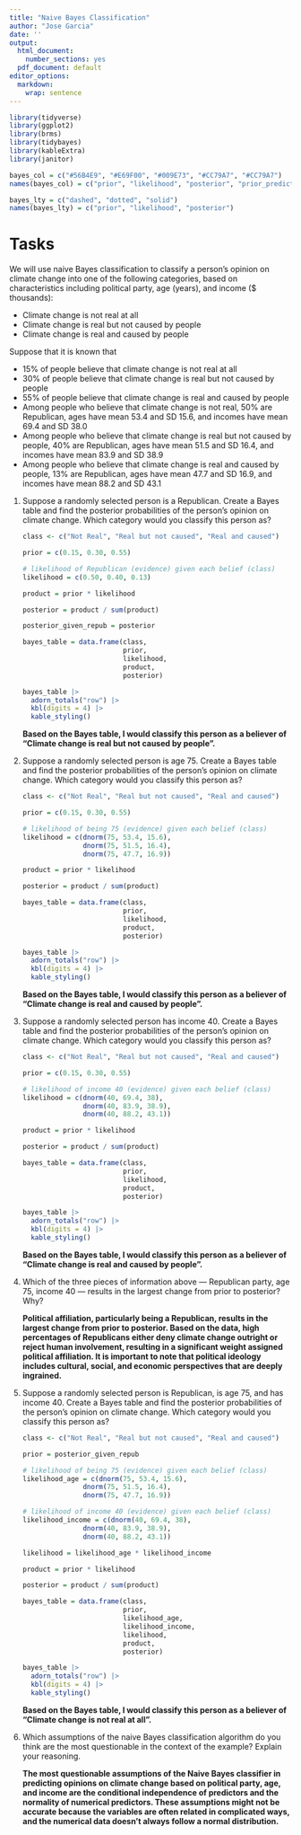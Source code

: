```yaml
---
title: "Naive Bayes Classification"
author: "Jose Garcia"
date: ''
output:
  html_document:
    number_sections: yes
  pdf_document: default
editor_options: 
  markdown: 
    wrap: sentence
---
```


```r
library(tidyverse)
library(ggplot2)
library(brms)
library(tidybayes)
library(kableExtra)
library(janitor)

bayes_col = c("#56B4E9", "#E69F00", "#009E73", "#CC79A7", "#CC79A7")
names(bayes_col) = c("prior", "likelihood", "posterior", "prior_predict", "posterior_predict")

bayes_lty = c("dashed", "dotted", "solid")
names(bayes_lty) = c("prior", "likelihood", "posterior")
```

# Tasks

We will use naive Bayes classification to classify a person's opinion on climate change into one of the following categories, based on characteristics including political party, age (years), and income (\$ thousands):

-   Climate change is not real at all
-   Climate change is real but not caused by people
-   Climate change is real and caused by people

Suppose that it is known that

-   15% of people believe that climate change is not real at all
-   30% of people believe that climate change is real but not caused by people
-   55% of people believe that climate change is real and caused by people
-   Among people who believe that climate change is not real, 50% are Republican, ages have mean 53.4 and SD 15.6, and incomes have mean 69.4 and SD 38.0
-   Among people who believe that climate change is real but not caused by people, 40% are Republican, ages have mean 51.5 and SD 16.4, and incomes have mean 83.9 and SD 38.9
-   Among people who believe that climate change is real and caused by people, 13% are Republican, ages have mean 47.7 and SD 16.9, and incomes have mean 88.2 and SD 43.1

1.  Suppose a randomly selected person is a Republican.
    Create a Bayes table and find the posterior probabilities of the person's opinion on climate change.
    Which category would you classify this person as?

    ```r
    class <- c("Not Real", "Real but not caused", "Real and caused")

    prior = c(0.15, 0.30, 0.55)

    # likelihood of Republican (evidence) given each belief (class)
    likelihood = c(0.50, 0.40, 0.13) 

    product = prior * likelihood

    posterior = product / sum(product)

    posterior_given_repub = posterior

    bayes_table = data.frame(class,
                             prior,
                             likelihood,
                             product,
                             posterior)

    bayes_table |>
      adorn_totals("row") |>
      kbl(digits = 4) |>
      kable_styling()
    ```

    <div>

    **Based on the Bayes table, I would classify this person as a believer of "Climate change is real but not caused by people".**

    </div>

2.  Suppose a randomly selected person is age 75.
    Create a Bayes table and find the posterior probabilities of the person's opinion on climate change.
    Which category would you classify this person as?

    ```r
    class <- c("Not Real", "Real but not caused", "Real and caused")

    prior = c(0.15, 0.30, 0.55)

    # likelihood of being 75 (evidence) given each belief (class)
    likelihood = c(dnorm(75, 53.4, 15.6),
                   dnorm(75, 51.5, 16.4),
                   dnorm(75, 47.7, 16.9)) 

    product = prior * likelihood

    posterior = product / sum(product)

    bayes_table = data.frame(class,
                             prior,
                             likelihood,
                             product,
                             posterior)

    bayes_table |>
      adorn_totals("row") |>
      kbl(digits = 4) |>
      kable_styling()
    ```

    <div>

    **Based on the Bayes table, I would classify this person as a believer of "Climate change is real and caused by people".**

    </div>

3.  Suppose a randomly selected person has income 40.
    Create a Bayes table and find the posterior probabilities of the person's opinion on climate change.
    Which category would you classify this person as?

    ```r
    class <- c("Not Real", "Real but not caused", "Real and caused")

    prior = c(0.15, 0.30, 0.55)

    # likelihood of income 40 (evidence) given each belief (class)
    likelihood = c(dnorm(40, 69.4, 38),
                   dnorm(40, 83.9, 38.9),
                   dnorm(40, 88.2, 43.1)) 

    product = prior * likelihood

    posterior = product / sum(product)

    bayes_table = data.frame(class,
                             prior,
                             likelihood,
                             product,
                             posterior)

    bayes_table |>
      adorn_totals("row") |>
      kbl(digits = 4) |>
      kable_styling()
    ```

    <div>

    **Based on the Bayes table, I would classify this person as a believer of "Climate change is real and caused by people".**

    </div>

4.  Which of the three pieces of information above --- Republican party, age 75, income 40 --- results in the largest change from prior to posterior?
    Why?

    <div>

    **Political affiliation, particularly being a Republican, results in the largest change from prior to posterior. Based on the data, high percentages of Republicans either deny climate change outright or reject human involvement, resulting in a significant weight assigned political affiliation. It is important to note that political ideology includes cultural, social, and economic perspectives that are deeply ingrained.**

    </div>

5.  Suppose a randomly selected person is Republican, is age 75, and has income 40.
    Create a Bayes table and find the posterior probabilities of the person's opinion on climate change.
    Which category would you classify this person as?

    ```r
    class <- c("Not Real", "Real but not caused", "Real and caused")

    prior = posterior_given_repub

    # likelihood of being 75 (evidence) given each belief (class)
    likelihood_age = c(dnorm(75, 53.4, 15.6),
                   dnorm(75, 51.5, 16.4),
                   dnorm(75, 47.7, 16.9)) 

    # likelihood of income 40 (evidence) given each belief (class)
    likelihood_income = c(dnorm(40, 69.4, 38),
                   dnorm(40, 83.9, 38.9),
                   dnorm(40, 88.2, 43.1)) 

    likelihood = likelihood_age * likelihood_income

    product = prior * likelihood

    posterior = product / sum(product)

    bayes_table = data.frame(class,
                             prior,
                             likelihood_age,
                             likelihood_income,
                             likelihood,
                             product,
                             posterior)

    bayes_table |>
      adorn_totals("row") |>
      kbl(digits = 4) |>
      kable_styling()
    ```

    <div>

    **Based on the Bayes table, I would classify this person as a believer of "Climate change is not real at all".**

    </div>

6.  Which assumptions of the naive Bayes classification algorithm do you think are the most questionable in the context of the example?
    Explain your reasoning.

    <div>

    **The most questionable assumptions of the Naive Bayes classifier in predicting opinions on climate change based on political party, age, and income are the conditional independence of predictors and the normality of numerical predictors. These assumptions might not be accurate because the variables are often related in complicated ways, and the numerical data doesn't always follow a normal distribution.**

    </div>
